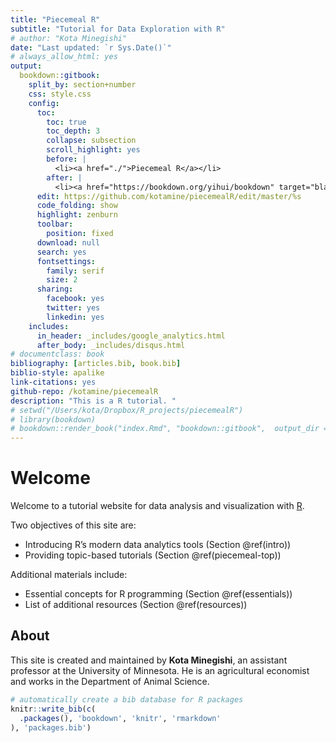 ```yaml
--- 
title: "Piecemeal R"
subtitle: "Tutorial for Data Exploration with R"
# author: "Kota Minegishi"
date: "Last updated: `r Sys.Date()`"
# always_allow_html: yes
output: 
  bookdown::gitbook:
    split_by: section+number
    css: style.css
    config:
      toc: 
        toc: true
        toc_depth: 3
        collapse: subsection
        scroll_highlight: yes
        before: |
          <li><a href="./">Piecemeal R</a></li>
        after: |
          <li><a href="https://bookdown.org/yihui/bookdown" target="blank">Published with bookdown</a></li>
      edit: https://github.com/kotamine/piecemealR/edit/master/%s
      code_folding: show
      highlight: zenburn
      toolbar:
        position: fixed
      download: null
      search: yes
      fontsettings:
        family: serif 
        size: 2
      sharing:
        facebook: yes
        twitter: yes
        linkedin: yes
    includes:
      in_header: _includes/google_analytics.html
      after_body: _includes/disqus.html
# documentclass: book
bibliography: [articles.bib, book.bib]
biblio-style: apalike
link-citations: yes
github-repo: /kotamine/piecemealR
description: "This is a R tutorial. "
# setwd("/Users/kota/Dropbox/R_projects/piecemealR")
# library(bookdown)
# bookdown::render_book("index.Rmd", "bookdown::gitbook",  output_dir = "docs", new_session = TRUE, output_options = list(split_by ="section+number"))
---
```


# Welcome {#index}

Welcome to a tutorial website for data analysis and visualization with [R](https://www.r-project.org/). 

Two objectives of this site are: 

  - Introducing R's modern data analytics tools (Section \@ref(intro))
  - Providing topic-based tutorials (Section \@ref(piecemeal-top))  

Additional materials include: 

  - Essential concepts for R programming (Section \@ref(essentials))
  - List of additional resources (Section \@ref(resources))

## About {-} 

This site is created and maintained by __Kota Minegishi__, an assistant professor at the University of Minnesota. He is an agricultural economist and works in the Department of Animal Science.    

<!--
More content will be added when the author hosts a small workshop  _"Data Exploration with R"_  at his workplace.     


__Workshop__ 

- ~~random sampling, bootstrapping, and linear models \@ref(boot): July 3, 5-6pm (4:30 recap), Haecker 365~~

- ~~dplyr and ggplot2 exercise \@ref(dplyr): April 20, 5-6pm, Haecker 365.~~
-->

<!-- 
__New Contents__

* `r Sys.Date()`: Section \@ref(boot) Action, Romance, and Chicks -->

<!-- * `r Sys.Date()`: <span style="color:red">*Test upload. VERY Preliminary!*</span> 

-->








```r
# automatically create a bib database for R packages
knitr::write_bib(c(
  .packages(), 'bookdown', 'knitr', 'rmarkdown'
), 'packages.bib')
```
